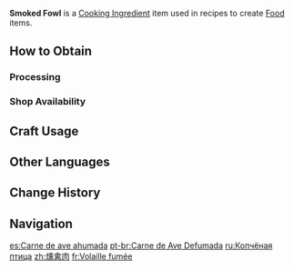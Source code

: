 {{Item Infobox
|id          = 110003
|image       = Item Smoked Fowl.png
|type        = Cooking Ingredients
|invCategory = Materials
|description = Fowl that has been smoked. The firmness of the meat gives new texture to dishes.
|rarity      = 2
|source1     = {{Sold By}}
|source2     = [[Processing]]
}}
'''Smoked Fowl''' is a [[Cooking Ingredient]] item used in recipes to create [[Food]] items.

==How to Obtain==
===Processing===
{{Recipe
|type = Processing
|Fowl = 3
|Salt = 1
|time = 5
|sort = Fowl,Salt
}}

===Shop Availability===
{{Shop Availability}}

==Craft Usage==
{{Craft Usage}}

==Other Languages==
{{Other Languages|default_hidden = 1
|en      = Smoked Fowl
|zhs     = 熏禽肉
|zhs_rm  = Xūn Qínròu
|zht     = 燻禽肉
|zht_rm  = Xūn Qínròu
|ja      = 鳥肉の燻製
|ja_rm   = Toriniku no Kunsei
|ko      = {{tt|훈제|燻製}} 새고기
|ko_rm   = Hunje Saegogi
|es      = Carne de ave ahumada
|fr      = Volaille fumée
|ru      = Копчёная птица
|th      = Smoked Fowl
|vi      = Thịt Gia Cầm Xông Khói
|de      = Räuchergeflügel
|id      = Smoked Fowl
|pt      = Carne de Ave Defumada
}}

==Change History==
{{Change History|1.0}}

==Navigation==
{{Material Navbox|type=Crafting Materials}}

[[es:Carne de ave ahumada]]
[[pt-br:Carne de Ave Defumada]]
[[ru:Копчёная птица]]
[[zh:燻禽肉]]
[[fr:Volaille fumée]]